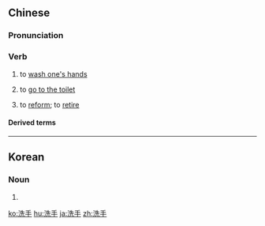 ==Chinese==
{{zh-forms}}

===Pronunciation===
{{zh-pron
|m=xǐshǒu
|c=sai2 sau2
|h=pfs=sé-sú
|mn=sé-chhiú/sóe-chhiú
|cat=v
}}

===Verb===
{{zh-verb}}

# to [[wash one's hands]]
# {{lb|zh|euphemistic}} to [[go to the toilet]]
# {{lb|zh|euphemistic|of criminals}} to [[reform]]; to [[retire]]

====Derived terms====
{{zh-der|洗手間|洗手液}}

----

==Korean==
{{ko-hanjatab}}

===Noun===
{{ko-noun|hj|hangeul=세수}}

# {{hanja form of|세수|washing one's [[face]]}}

[[ko:洗手]]
[[hu:洗手]]
[[ja:洗手]]
[[zh:洗手]]
